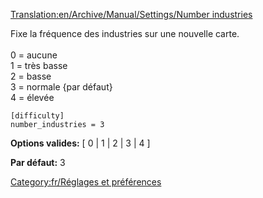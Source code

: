 [[Translation:en/Archive/Manual/Settings/Number industries]]


{{fr/Contenu historique|}}
Fixe la fréquence des industries sur une nouvelle carte.<br><br>
0 = aucune<br>
1 = très basse<br>
2 = basse<br>
3 = normale {par défaut}<br>
4 = élevée<br>
<pre>
[difficulty]
number_industries = 3
</pre>

'''Options valides:''' [ 0 | 1 | 2 | 3 | 4 ]

'''Par défaut:''' 3


[[Category:fr/Réglages et préférences]]
